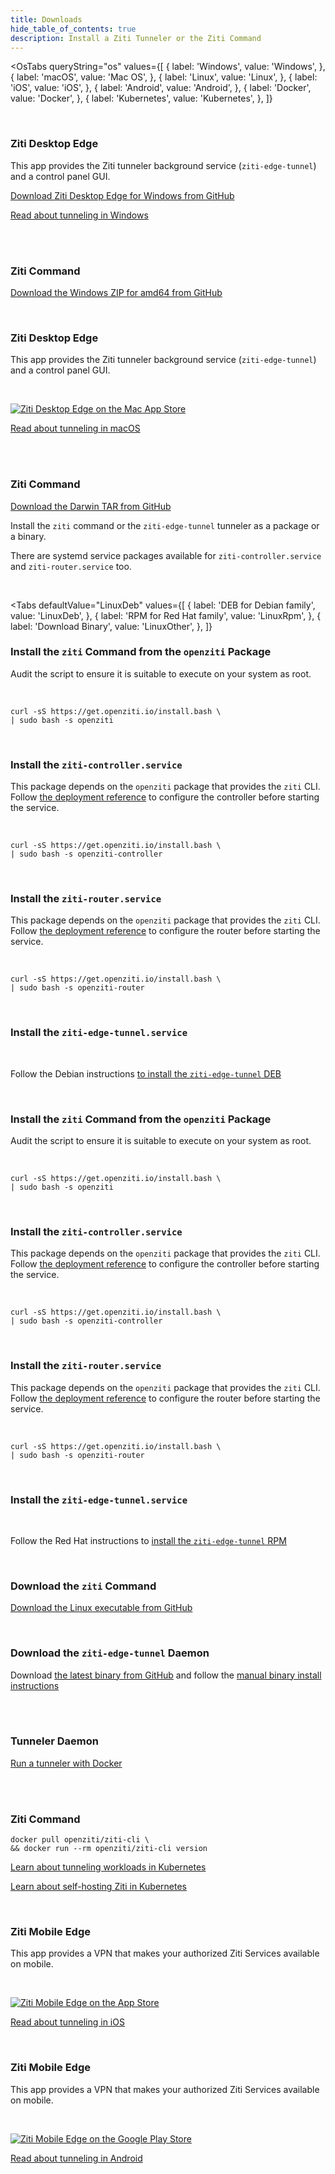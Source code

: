 ```yaml
---
title: Downloads
hide_table_of_contents: true
description: Install a Ziti Tunneler or the Ziti Command
---
```



<!-- the 'value' must match the osName detected by the OsTabs component -->

<OsTabs
  queryString="os"
  values={[
    { label: 'Windows', value: 'Windows', },
    { label: 'macOS', value: 'Mac OS', },
    { label: 'Linux', value: 'Linux', },
    { label: 'iOS', value: 'iOS', },
    { label: 'Android', value: 'Android', },
    { label: 'Docker', value: 'Docker', },
    { label: 'Kubernetes', value: 'Kubernetes', },
  ]}
>

<TabItem value="Windows">

<br/>

### Ziti Desktop Edge

This app provides the Ziti tunneler background service (`ziti-edge-tunnel`) and a control panel GUI.

[Download Ziti Desktop Edge for Windows from GitHub](https://github.com/openziti/desktop-edge-win/releases/latest)

[Read about tunneling in Windows](/reference/tunnelers/02-windows.md)

<br/><br/>

### Ziti Command
    
[Download the Windows ZIP for amd64 from GitHub](https://github.com/openziti/ziti/releases/latest)

</TabItem>

<TabItem value="Mac OS">

<br/>

### Ziti Desktop Edge

This app provides the Ziti tunneler background service (`ziti-edge-tunnel`) and a control panel GUI.

<br/>

[![Ziti Desktop Edge on the Mac App Store](/img/Mac_App_Store_Badge.svg)](https://apps.apple.com/app/id1460484572)

[Read about tunneling in macOS](/reference/tunnelers/04-macos.md)


<br/><br/>

### Ziti Command

[Download the Darwin TAR from GitHub](https://github.com/openziti/ziti/releases/latest)

</TabItem>

<!-- begin super-tab Linux -->
<TabItem value="Linux">

Install the `ziti` command or the `ziti-edge-tunnel` tunneler as a package or a binary.

There are systemd service packages available for `ziti-controller.service` and `ziti-router.service` too.

<br/>

<!-- begin Linux sub-tabs -->
<Tabs
    defaultValue="LinuxDeb"
    values={[
        { label: 'DEB for Debian family', value: 'LinuxDeb', },
        { label: 'RPM for Red Hat family', value: 'LinuxRpm', },
        { label: 'Download Binary', value: 'LinuxOther', },
    ]}
>

<!-- begin sub-tab deb -->
<TabItem value="LinuxDeb">

### Install the `ziti` Command from the `openziti` Package

Audit the script to ensure it is suitable to execute on your system as root.

<br/>

```text
curl -sS https://get.openziti.io/install.bash \
| sudo bash -s openziti
```

<br/>

### Install the `ziti-controller.service`

This package depends on the `openziti` package that provides the `ziti` CLI. Follow [the deployment reference](/guides/deployments/10-controller/10-deploy.mdx) to configure the controller before starting the service.

<br/>

```text
curl -sS https://get.openziti.io/install.bash \
| sudo bash -s openziti-controller
```

<br/>

### Install the `ziti-router.service`

This package depends on the `openziti` package that provides the `ziti` CLI. Follow [the deployment reference](/guides/deployments/20-router/10-deploy.mdx) to configure the router before starting the service.

<br/>

```text
curl -sS https://get.openziti.io/install.bash \
| sudo bash -s openziti-router
```

<br/>

### Install the `ziti-edge-tunnel.service`

<br/>

Follow the Debian instructions [to install the `ziti-edge-tunnel` DEB](/reference/tunnelers/linux/index.md#installing-the-deb)

<br/>

<!-- end sub-tab deb -->

</TabItem>

<!-- begin sub-tab rpm -->
<TabItem value="LinuxRpm">

### Install the `ziti` Command from the `openziti` Package

Audit the script to ensure it is suitable to execute on your system as root.

<br/>

```text
curl -sS https://get.openziti.io/install.bash \
| sudo bash -s openziti
```

<br/>

### Install the `ziti-controller.service`

This package depends on the `openziti` package that provides the `ziti` CLI. Follow [the deployment reference](/guides/deployments/10-controller/10-deploy.mdx) to configure the controller before starting the service.

<br/>

```text
curl -sS https://get.openziti.io/install.bash \
| sudo bash -s openziti-controller
```

<br/>

### Install the `ziti-router.service`

This package depends on the `openziti` package that provides the `ziti` CLI. Follow [the deployment reference](/guides/deployments/20-router/10-deploy.mdx) to configure the router before starting the service.

<br/>

```text
curl -sS https://get.openziti.io/install.bash \
| sudo bash -s openziti-router
```

<br/>

### Install the `ziti-edge-tunnel.service`

<br/>

Follow the Red Hat instructions to [install the `ziti-edge-tunnel` RPM](/reference/tunnelers/linux/index.md#installing-the-rpm)

<br/>

<!-- end sub-tab rpm -->
</TabItem>

<TabItem value="LinuxOther">

### Download the `ziti` Command

[Download the Linux executable from GitHub](https://github.com/openziti/ziti/releases/latest)

<br/>

### Download the `ziti-edge-tunnel` Daemon

Download [the latest binary from GitHub](https://github.com/openziti/ziti-tunnel-sdk-c/releases/latest/) and follow the [manual binary install instructions](/reference/tunnelers/linux/index.md#manual-installation)

<br/>

<!-- end LinuxOther sub-tab -->

</TabItem>

<!-- end Linux sub-tabs -->

</Tabs>

<!-- end super-tab Linux -->
</TabItem>

<TabItem value="Docker">

<br/>

### Tunneler Daemon

[Run a tunneler with Docker](/reference/tunnelers/linux/container/readme.mdx)

<br/><br/>

### Ziti Command

```text
docker pull openziti/ziti-cli \
&& docker run --rm openziti/ziti-cli version 
```

</TabItem>

<TabItem value="Kubernetes">

[Learn about tunneling workloads in Kubernetes](/guides/kubernetes/workload-tunneling/index.md)

[Learn about self-hosting Ziti in Kubernetes](/docs/category/self-hosting)

</TabItem>

<TabItem value="iOS">

<br/>

### Ziti Mobile Edge

This app provides a VPN that makes your authorized Ziti Services available on mobile.

<br/>

[![Ziti Mobile Edge on the App Store](/img/App_Store_Badge.svg)](https://apps.apple.com/app/id1460484353)

[Read about tunneling in iOS](/reference/tunnelers/05-_iOS.md)

</TabItem>

<TabItem value="Android">

<br/>

### Ziti Mobile Edge

This app provides a VPN that makes your authorized Ziti Services available on mobile.

<br/>

[![Ziti Mobile Edge on the Google Play Store](/img/google-play-badge.svg)](https://play.google.com/store/apps/details?id=org.openziti.mobile)

[Read about tunneling in Android](/reference/tunnelers/03-android.md)

</TabItem>

</OsTabs>
